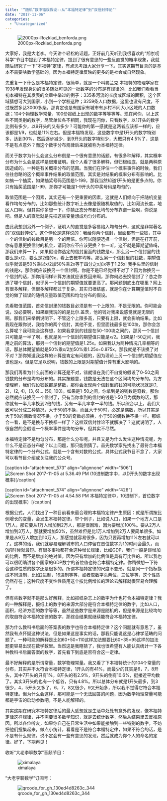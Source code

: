 ```yaml
---
title: '“随机”数中错误假设--从“本福特定律”到“双信封悖论”'
date: "2017-11-06"
categories:
  - "Uncategorized"
---
```


![2000px-Rozklad_benforda.png](https://dalaoliblog.wordpress.com/wp-content/uploads/2017/11/2000px-rozklad_benforda.png)

大家好，我是大老李。今天讲个轻松的话题，正好前几天听到我很喜欢的“旭岽叨科学”节目中提到了本福特定律，提到了很有意思的一些反直觉的概率现象，我就随后研究了一下“本福特”定律，有点思考跟大家分享一下。其实这期节目真的是基本不需要啥数学基础的，因为本福特定律反映的更多的是社会或自然现象。

先重复一下什么是本福特定律，很简单，就是一个叫弗兰克.本福特的物理学家在1938年发现身边的很多随处可见的一批数字的分布是有规律的，比如我们看看当初本福特在其发表的文章中举过的例子：335条河流的长度或区域的面积，这个区域猜想可大到国家，小到一个学校这种；3259条人口数据，这里也没有尺度，不过既然多达3000多条，那肯定也是有国家有城市有乡村不同大小区域的人口数据；104个物理数学常量，100份报纸上出现的数字等等等等。现在问你，以上这些不同类别的数字，尽管单位各不相同，我现在问你，只看数字，以1开头的数字比例有多少，以9开头的又有多少？可能你的第一感就是这两者应该都一样的，应该都是1/9，也就是11%左右。但是本福特发现，这些数字中是1开头的数字特别多，达到30%，然后逐步减少，到9开头的数字特别少，大概只有4.5%了，这是不是有点意外？而这个数字分布规律后来就被称为本福特定律。

而关于数字为什么会这么分布倒是一个很有意思的话题，有很多种解释，其实概率分布为什么会是这样是很难证明。我个人看了很多解释，但归根结底，就是两种原因造成的。一种是有关概率分布的范围。当我们在评估一个概率事件的时候，我们往往忽略的这个概率事件结果的取值范围，其实是对结果的概率分布有影响的。比如搞一个抽奖，如果抽奖号码范围是1-199，那我当然知道1开头的是更多点的。你只有抽奖范围是1-99，那你才可能是1-9开头的中奖号码是均匀的。

取值范围是一个因素，其实还有一个更重要的因素，这就是人们倾向于把随机变量看作均匀分布的，比如那些统计数字听上去像是很随机取值的，比如河流长度，地区人口啊。但其实你多想一下，你猜正态分布都比均匀分布靠谱一些啊，你说是吧。但是人的直觉就是先把这些变量想成均匀分布的。

由此我想到另外一个例子，证明人的直觉是多容易陷入均匀分布，这就是非常著名的“双信封悖论”。这个悖论是这样说的：我给你两个信封，里面都有一些钱，其中一个的信封的钱数目是另一个的两倍。你可以随便选择一个信封，但是在打开前，你有意思更换信封的机会，请问你应不应该更换？乍一听，这不就是算期望值吗，那我们来算一下。如果假设你选定的信封里面的钱数是x，那么另一个信封里的钱要么是x/2，要么是2倍的x，看上去概率均等。那么另一个信封里的钱数，期望值似乎就该是50%乘以x/2加50%乘2x等于四分之x加x等于1.25x! 我手头里的信封的钱是x，那你就应该换另一个信封啊。你是不是已经觉得不对了？因为你换另一个信封的话，那你用同样计算方法就应该换回来啊，那你何必去换信封了？总之你选了哪个信封，似乎另一个信封的期望值就要更高了。那问题到底出在哪里？网上有很多解释，但很多解释都过于复杂，其实归根结底，就是你在计算期望值时不自觉的做了错误的随机变量取值范围和均匀分布的假设。

先看取值范围，首先信封里的钱数目必须是有一个上限的，不是无限的。你可能会说，没必要啊，如果跟我玩的的是比尔.盖茨，他的钱对我来说感觉就是无限的啊。那我们来举例说明下，不管这个上限多高，只要有上限，就会影响结果。比如我现在跟你说，我给你的两个信封，其他不变，但里面钱最多是100块，那你会怎么算呢？我可能会这样想，如果我拿到的钱是在50-100块之间的，那另一个信封只可能是一半了啊，也就是另一个信封的期望值只能是x/2。如果是1-50之间，我用之前的算法，那另一个信封的期望值是1.25x。如果我认为两种情况几率相等的话，那总体期望值就是50%乘x/2加50%乘1.25x=0.875x，那我就是不该换了对不对？那你知道我这样的计算是肯定有问题的，因为理论上另一个信封的期望值应该也是x。但是它足以说明，钱数的上限是对期望值计算有重大影响的。

那我们再看为什么前面的计算还是不对，错就错在我们不自觉的假设了0-50之间钱数的分布是均匀分布的。其实按题意，钱数是无法在这个区间均匀分布的。为方便理解，我们假设钱数都是整数，那你会发现两个信封里的钱的可能状况就是(1, 2)，(2, 4),  (3, 6)... (50, 100)。如果是1-50之间，你拿到是的钱数是奇数，那你必然就应该换另一个信封了，只有当你拿到的信封的钱是1-50且为偶数的话，那你就有一半几率换到2倍的钱，另有一半几率拿一半的钱。所以综合以上，我们大致可以分成三种情况，大于50的不换，而且大于50时，必定是偶数，所以其实是大于50的偶数情况不换，小于50的奇数必须换，小于50的偶数换不换一样。那综合一看，是不是换与不换都一样了？这样双信封悖论不就解决了？这就说明了，人很自然的会假设一个概率事件是均匀分布，但其实不尽然。

本福特定律不是均匀分布，那是什么分布呢，并且又是为什么发生这种情况呢，为什么不是正态分布呢？以上问题，那只能倒猜了。首先数学家先找出了最符合本福特定律的一个分布公式，就是一个含有对数的公式，具体公式我节目不念了，大家可以看节目介绍或关注我的公众号。

[caption id="attachment_573" align="alignnone" width="506"]![Screen Shot 2017-11-05 at 5.36.49 PM](https://dalaoliblog.wordpress.com/wp-content/uploads/2017/11/screen-shot-2017-11-05-at-5-36-49-pm.png) (10进制数字中，以D开头的数字出现概率)[/caption]

[caption id="attachment_574" align="alignnone" width="426"]![Screen Shot 2017-11-05 at 4.54.58 PM](https://dalaoliblog.wordpress.com/wp-content/uploads/2017/11/screen-shot-2017-11-05-at-4-54-58-pm.png) 本福特定律中，10进制下，首位数字的出现概率）[/caption]

根据公式，人们找出了一种目前看来最合理的本福特定律产生原因：就是所谓按比例增长的变量，会发生本福特定律。举个例子，比如说人口，如果一个地方人口是1万人，那它要从1万人增加到2万人，那是很困难，因为要增加100%。要从2万人增加到3万人，那就要增加50%，虽然难但是比1万人增加到2万人要简单很多。如果是从9万人增加到10万人，那感觉就容易很多，因为只要再增加11%左右就可以了。这样的话，我们就容易理解城市的人口停留在首位数字为1的时间会最久，而9的时候就最短。有很多事物都符合这种增长规律，比如GDP，我们一般是谈增加的比例，而不是增加的绝对值，因为只有增加的比例值是具有可比性的。所以我也可以很明确讲各个国家的GDP数字的首位值也符合本福特定律。你稍微想一下符合这种性质的数字还是很多的。所谓本福特定律的尺度不变形，就是同一个指标换成不同进制，比如2进制，16进制等等，或者取数字头两位，三位等等，这个性质仍然存在；这种尺度不变性性质用这个按比例增长的理论去解释就很容易会理解了。

但有些数字就不是那么好解释，比如报纸杂志上的数字为什也符合本福特定律？我的一种解释是，报纸上的数字的来源大部分是符合本福特定律的数字，比如人口，面积，经济方面的数字等等，虽然这些数字是来源是随机的，但是来源是比较均匀的取自符合本福特定律的数字，那综合结果就继续能符合本福特定律。

那为什么教科书后面的答案表的数字也符合本福特定律？这个问题就有意思了，虽然我有点怀疑这种说法，但是如果这是事实的话，那我只能说这是心律学范畴的问题了。一种可能的解释是比如60+50=110这样加法题要比60+35=95这样的加法题更容易出现在数学数里。当然这是我瞎猜了，我也很希望有人能认真统计一下各种教科书后面答案的数字，首先看下到底是否符合这一定律。

最不好解释的是所谓常量，数学物理常量。我又看了下本福特统计的104个常量的分布，其实并不太符合本福特定律，1开头的有41%，而最少的其实是6，7，8开头，其中7开头的只有1%，8开头的有2.9%，9开头的倒有10.6%，挺接近平均数了。其实3开头的也有一个低谷，只有4.8%。所以总体分布就是1开头最多，到3很少，4，5开头又多了，6，7，8又很少，9又开始多，所以我不觉得它符合本福特定律。但为什么会这样，那可能是一个无法回答的问题，因为数学物理常量可能都是宇宙的启动参数吧，不是人能解释的。

其实这期在研究本福特定律后的最大感想就是生活中处处有意外的发现，像本福特定律这样规律，并不需要很多数学知识，就是去统计数字，然后从结果里去反推原因。所以各位听友，如果你自己在日常生活中如果能接触到一些特别的数字，不妨把他们搜集起来，做点小统计，看看是不是符合本福特定律，如果不符合的话，是不是有什么规律。说不定会有一些有意思的发现，然后就成为你个人的命名的定律。好了，下期再见！

收听“大老李聊数学”音频节目：

![ximalaya](https://dalaoliblog.wordpress.com/wp-content/uploads/2017/10/ximalaya.png)

“大老李聊数学”订阅号：

![qrcode_for_gh_130ed4d8263c_344](https://dalaoliblog.wordpress.com/wp-content/uploads/2017/09/qrcode_for_gh_130ed4d8263c_344.jpg)